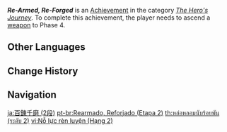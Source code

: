 {{Achievement Infobox
|title        = Re-Armed, Re-Forged
|id           = 80018
|order id     = 0018
|category     = The Hero's Journey
|description  = Ascend a [[weapon]] to Phase 4.
|requirements = 
|primogems    = 10
|tracking     = Tracks how many weapons were ascended.
|topic        = Ascension
|set          = Re-Armed, Re-Forged
|tier         = 2
|tiers_total  = 3
}}
'''''Re-Armed, Re-Forged''''' is an [[Achievement]] in the category ''[[The Hero's Journey]]''. To complete this achievement, the player needs to ascend a [[weapon]] to Phase 4.
<!--
==Trivia==

==Video Guides==
{{EVT
|video1   = 
|caption1 = 
}}
-->
==Other Languages==
{{Other Languages|Transclude=Re-Armed, Re-Forged}}

==Change History==
{{Change History|1.0}}
<!--
==References==
{{Reflist}}
-->
==Navigation==
{{Achievement Navbox}}

[[ja:百錬千磨 (2段)]]
[[pt-br:Rearmado, Reforjado (Etapa 2)]]
[[th:หล่อหลอมนับร้อยพัน (ระดับ 2)]]
[[vi:Nỗ lực rèn luyện (Hạng 2)]]